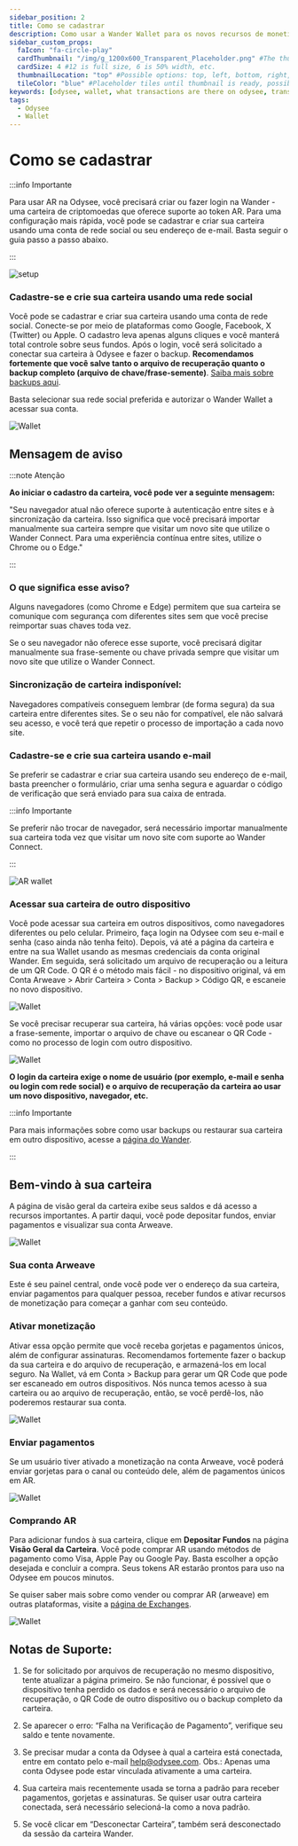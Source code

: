 ```yaml
---
sidebar_position: 2
title: Como se cadastrar
description: Como usar a Wander Wallet para os novos recursos de monetização do Odysee
sidebar_custom_props:
  faIcon: "fa-circle-play"
  cardThumbnail: "/img/g_1200x600_Transparent_Placeholder.png" #The thumbnail on the category card.
  cardSize: 4 #12 is full size, 6 is 50% width, etc.
  thumbnailLocation: "top" #Possible options: top, left, bottom, right, none
  tileColor: "blue" #Placeholder tiles until thumbnail is ready, possible options: blue, cream, darkpurple, lightpurple, mauve, orange, pink, none
keywords: [odysee, wallet, what transactions are there on odysee, transaction on odysee, what do the transactions mean, what is a transaction]
tags:
  - Odysee
  - Wallet
---
```


# Como se cadastrar

:::info Importante

Para usar AR na Odysee, você precisará criar ou fazer login na Wander - uma carteira de criptomoedas que oferece suporte ao token AR. Para uma configuração mais rápida, você pode se cadastrar e criar sua carteira usando uma conta de rede social ou seu endereço de e-mail. Basta seguir o guia passo a passo abaixo.

:::

![setup](https://thumbs.odycdn.com/9c3fe59318754fd1ac6c637317c7f611.webp)

### Cadastre-se e crie sua carteira usando uma rede social

Você pode se cadastrar e criar sua carteira usando uma conta de rede social. Conecte-se por meio de plataformas como Google, Facebook, X (Twitter) ou Apple. O cadastro leva apenas alguns cliques e você manterá total controle sobre seus fundos. Após o login, você será solicitado a conectar sua carteira à Odysee e fazer o backup. **Recomendamos fortemente que você salve tanto o arquivo de recuperação quanto o backup completo (arquivo de chave/frase-semente)**. [Saiba mais sobre backups aqui](https://help.odysee.tv/pt/category-monetization/wander).

Basta selecionar sua rede social preferida e autorizar o Wander Wallet a acessar sua conta.

![Wallet](https://thumbs.odycdn.com/ffb150b93b8356ad04f9a943e963b3ed.webp)

## Mensagem de aviso

:::note Atenção

**Ao iniciar o cadastro da carteira, você pode ver a seguinte mensagem:**

"Seu navegador atual não oferece suporte à autenticação entre sites e à sincronização da carteira. Isso significa que você precisará importar manualmente sua carteira sempre que visitar um novo site que utilize o Wander Connect. Para uma experiência contínua entre sites, utilize o Chrome ou o Edge."

:::

### O que significa esse aviso?

Alguns navegadores (como Chrome e Edge) permitem que sua carteira se comunique com segurança com diferentes sites sem que você precise reimportar suas chaves toda vez.

Se o seu navegador não oferece esse suporte, você precisará digitar manualmente sua frase-semente ou chave privada sempre que visitar um novo site que utilize o Wander Connect.

### Sincronização de carteira indisponível:

Navegadores compatíveis conseguem lembrar (de forma segura) da sua carteira entre diferentes sites. Se o seu não for compatível, ele não salvará seu acesso, e você terá que repetir o processo de importação a cada novo site.

### Cadastre-se e crie sua carteira usando e-mail

Se preferir se cadastrar e criar sua carteira usando seu endereço de e-mail, basta preencher o formulário, criar uma senha segura e aguardar o código de verificação que será enviado para sua caixa de entrada.

:::info Importante

Se preferir não trocar de navegador, será necessário importar manualmente sua carteira toda vez que visitar um novo site com suporte ao Wander Connect.

:::

![AR wallet](https://thumbs.odycdn.com/e81612a85487bff13aa28c464b106c46.webp)

### Acessar sua carteira de outro dispositivo

Você pode acessar sua carteira em outros dispositivos, como navegadores diferentes ou pelo celular. Primeiro, faça login na Odysee com seu e-mail e senha (caso ainda não tenha feito). Depois, vá até a página da carteira e entre na sua Wallet usando as mesmas credenciais da conta original Wander. Em seguida, será solicitado um arquivo de recuperação ou a leitura de um QR Code. O QR é o método mais fácil - no dispositivo original, vá em Conta Arweave > Abrir Carteira > Conta > Backup > Código QR, e escaneie no novo dispositivo.

![Wallet](https://thumbs.odycdn.com/4c424239c2f459795c4359e188adbe7e.webp)

Se você precisar recuperar sua carteira, há várias opções: você pode usar a frase-semente, importar o arquivo de chave ou escanear o QR Code - como no processo de login com outro dispositivo.

![Wallet](https://thumbs.odycdn.com/573beb8f7f16b0e6df5f694beda8a983.webp)

**O login da carteira exige o nome de usuário (por exemplo, e-mail e senha ou login com rede social) e o arquivo de recuperação da carteira ao usar um novo dispositivo, navegador, etc.**

:::info Importante

Para mais informações sobre como usar backups ou restaurar sua carteira em outro dispositivo, acesse a [página do Wander](https://help.odysee.tv/pt/category-monetization/wander).

:::

## Bem-vindo à sua carteira

A página de visão geral da carteira exibe seus saldos e dá acesso a recursos importantes. A partir daqui, você pode depositar fundos, enviar pagamentos e visualizar sua conta Arweave.

![Wallet](https://thumbs.odycdn.com/c2e9fd308ec62e4eb00a56a92ed856a5.webp)

### Sua conta Arweave

Este é seu painel central, onde você pode ver o endereço da sua carteira, enviar pagamentos para qualquer pessoa, receber fundos e ativar recursos de monetização para começar a ganhar com seu conteúdo.

### Ativar monetização

Ativar essa opção permite que você receba gorjetas e pagamentos únicos, além de configurar assinaturas. Recomendamos fortemente fazer o backup da sua carteira e do arquivo de recuperação, e armazená-los em local seguro. Na Wallet, vá em Conta > Backup para gerar um QR Code que pode ser escaneado em outros dispositivos. Nós nunca temos acesso à sua carteira ou ao arquivo de recuperação, então, se você perdê-los, não poderemos restaurar sua conta.

![Wallet](https://thumbs.odycdn.com/b1df88911724e84163a00866c285d99b.webp)

### Enviar pagamentos

Se um usuário tiver ativado a monetização na conta Arweave, você poderá enviar gorjetas para o canal ou conteúdo dele, além de pagamentos únicos em AR.

![Wallet](https://thumbs.odycdn.com/d23ca5baee1d1a264b5da2ce7344abb7.webp)

### Comprando AR

Para adicionar fundos à sua carteira, clique em **Depositar Fundos** na página **Visão Geral da Carteira**. Você pode comprar AR usando métodos de pagamento como Visa, Apple Pay ou Google Pay. Basta escolher a opção desejada e concluir a compra. Seus tokens AR estarão prontos para uso na Odysee em poucos minutos.

Se quiser saber mais sobre como vender ou comprar AR (arweave) em outras plataformas, visite a [página de Exchanges](https://help.odysee.tv/pt/category-monetization/exchanges/).

![Wallet](https://thumbs.odycdn.com/08ccc2dc53be634b1eca7af955c1b22d.webp)

## Notas de Suporte:

1. Se for solicitado por arquivos de recuperação no mesmo dispositivo, tente atualizar a página primeiro. Se não funcionar, é possível que o dispositivo tenha perdido os dados e será necessário o arquivo de recuperação, o QR Code de outro dispositivo ou o backup completo da carteira.

2. Se aparecer o erro: “Falha na Verificação de Pagamento”, verifique seu saldo e tente novamente.

3. Se precisar mudar a conta da Odysee à qual a carteira está conectada, entre em contato pelo e-mail help@odysee.com. Obs.: Apenas uma conta Odysee pode estar vinculada ativamente a uma carteira.

4. Sua carteira mais recentemente usada se torna a padrão para receber pagamentos, gorjetas e assinaturas. Se quiser usar outra carteira conectada, será necessário selecioná-la como a nova padrão.

5. Se você clicar em “Desconectar Carteira”, também será desconectado da sessão da carteira Wander.
